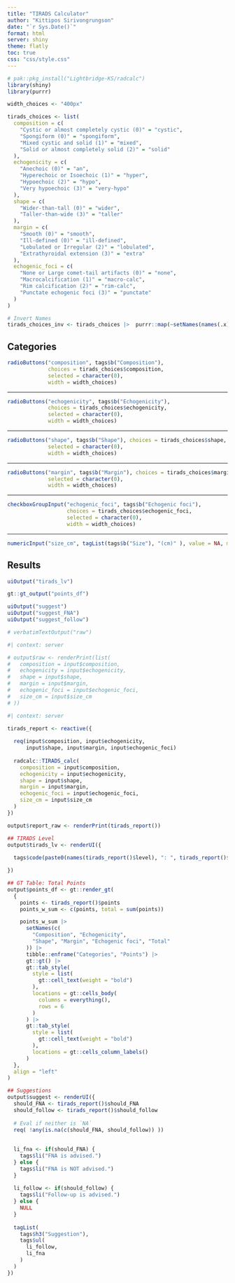 ```yaml
---
title: "TIRADS Calculator"
author: "Kittipos Sirivongrungson"
date: "`r Sys.Date()`"
format: html
server: shiny
theme: flatly
toc: true
css: "css/style.css"
---
```


```r
# pak::pkg_install("Lightbridge-KS/radcalc")
library(shiny)
library(purrr)

width_choices <- "400px"
```


```r
tirads_choices <- list(
  composition = c(
    "Cystic or almost completely cystic (0)" = "cystic",
    "Spongiform (0)" = "spongiform",
    "Mixed cystic and solid (1)" = "mixed",
    "Solid or almost completely solid (2)" = "solid"
  ),
  echogenicity = c(
    "Anechoic (0)" = "an",
    "Hyperechoic or Isoechoic (1)" = "hyper",
    "Hypoechoic (2)" = "hypo",
    "Very hypoechoic (3)" = "very-hypo"
  ),
  shape = c(
    "Wider-than-tall (0)" = "wider",
    "Taller-than-wide (3)" = "taller"
  ),
  margin = c(
    "Smooth (0)" = "smooth",
    "Ill-defined (0)" = "ill-defined",
    "Lobulated or Irregular (2)" = "lobulated",
    "Extrathyroidal extension (3)" = "extra"
  ),
  echogenic_foci = c(
    "None or Large comet-tail artifacts (0)" = "none",
    "Macrocalcification (1)" = "macro-calc",
    "Rim calcification (2)" = "rim-calc",
    "Punctate echogenic foci (3)" = "punctate"
  )
)
```

```r
# Invert Names
tirads_choices_inv <- tirads_choices |>  purrr::map(~setNames(names(.x), .x))
```


## Categories

```r
radioButtons("composition", tags$b("Composition"), 
             choices = tirads_choices$composition,
             selected = character(0), 
             width = width_choices)
```

---

```r
radioButtons("echogenicity", tags$b("Echogenicity"), 
             choices = tirads_choices$echogenicity,
             selected = character(0),
             width = width_choices)
```

---

```r
radioButtons("shape", tags$b("Shape"), choices = tirads_choices$shape, 
             selected = character(0),
             width = width_choices)
```

---

```r
radioButtons("margin", tags$b("Margin"), choices = tirads_choices$margin,
             selected = character(0),
             width = width_choices)
```

---

```r
checkboxGroupInput("echogenic_foci", tags$b("Echogenic foci"), 
                   choices = tirads_choices$echogenic_foci, 
                   selected = character(0),
                   width = width_choices)
```

---

```r
numericInput("size_cm", tagList(tags$b("Size"), "(cm)" ), value = NA, min = 0)
```


## Results

::: {.results-main}
```r
uiOutput("tirads_lv")
```
:::


```r
gt::gt_output("points_df")
```


```r
uiOutput("suggest")
uiOutput("suggest_FNA")
uiOutput("suggest_follow")
```


```r
# verbatimTextOutput("raw")
```

```r
#| context: server

# output$raw <- renderPrint(list(
#   composition = input$composition,
#   echogenicity = input$echogenicity,
#   shape = input$shape,
#   margin = input$margin,
#   echogenic_foci = input$echogenic_foci,
#   size_cm = input$size_cm
# ))
```



```r
#| context: server

tirads_report <- reactive({
  
  req(input$composition, input$echogenicity, 
      input$shape, input$margin, input$echogenic_foci)
  
  radcalc::TIRADS_calc(
    composition = input$composition,
    echogenicity = input$echogenicity,
    shape = input$shape,
    margin = input$margin,
    echogenic_foci = input$echogenic_foci,
    size_cm = input$size_cm
  )
})

output$report_raw <- renderPrint(tirads_report())

## TIRADS Level
output$tirads_lv <- renderUI({
  
  tags$code(paste0(names(tirads_report()$level), ": ", tirads_report()$level))

})

## GT Table: Total Points
output$points_df <- gt::render_gt(
  {
    points <- tirads_report()$points
    points_w_sum <- c(points, total = sum(points))

    points_w_sum |>
      setNames(c(
        "Composition", "Echogenicity",
        "Shape", "Margin", "Echogenic foci", "Total"
      )) |>
      tibble::enframe("Categories", "Points") |>
      gt::gt() |>
      gt::tab_style(
        style = list(
          gt::cell_text(weight = "bold")
        ),
        locations = gt::cells_body(
          columns = everything(),
          rows = 6
        )
      ) |>
      gt::tab_style(
        style = list(
          gt::cell_text(weight = "bold")
        ),
        locations = gt::cells_column_labels()
      )
  },
  align = "left"
)

## Suggestions
output$suggest <- renderUI({
  should_FNA <- tirads_report()$should_FNA
  should_follow <- tirads_report()$should_follow
  
  # Eval if neither is `NA`
  req( !any(is.na(c(should_FNA, should_follow)) ))
  
  
  li_fna <- if(should_FNA) {  
    tags$li("FNA is advised.") 
  } else { 
    tags$li("FNA is NOT advised.") 
  }
  
  li_follow <- if(should_follow) { 
    tags$li("Follow-up is advised.") 
  } else { 
    NULL 
  }
  
  tagList(
    tags$h3("Suggestion"),
    tags$ul(
      li_follow,
      li_fna
    )
  )
})
```





